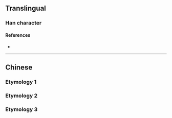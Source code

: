 {{also|僉}}
{{character info}}
==Translingual==
{{Han simplified forms|僉|㑒|佥|ex=y}}

===Han character===
{{Han char|rn=9|rad=人|as=05|sn=7|four=|canj=OMFM|ids=⿳亼𭕄一}}

====References====
* {{Han ref|kx=0100.021|hdz=10128.110|uh=4F65|ud=20325}}

----

==Chinese==

===Etymology 1===
{{zh-see|僉}}

===Etymology 2===
{{zh-see|簽|ss}}

===Etymology 3===
{{zh-see|籤|ss}}